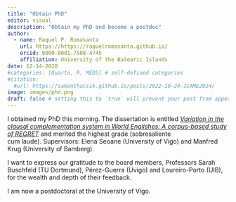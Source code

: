 ```yaml
---
title: "Obtain PhD"
editor: visual
description: "Obtain my PhD and become a postdoc"
author:
  - name: Raquel P. Romasanta
    url: https://https://raquelromasanta.github.io/
    orcid: 0000-0001-7508-4745
    affiliation: University of the Balearic Islands
date: 12-14-2020
#categories: [Quarto, R, MEDS] # self-defined categories
#citation: 
  #url: https://samanthacsik.github.io/posts/2022-10-24-ICAME2024/ 
image: images/phd.png
draft: false # setting this to `true` will prevent your post from appearing on your listing page until you're ready!
---
```


I obtained my PhD this morning. The dissertation is entitled [*Variation in the clausal complementation system in World Englishes: A corpus-based study of REGRET*](https://www.investigo.biblioteca.uvigo.es/xmlui/handle/11093/1688?show=full) and merited the highest grade (sobresaliente cum laude). Supervisors: Elena Seoane (University of Vigo) and Manfred Krug (University of Bamberg).

I want to express our gratitude to the board members, Professors Sarah Buschfeld (TU Dortmund), Pérez-Guerra (Uvigo) and Loureiro-Porto (UIB), for the wealth and depth of their feedback.

I am now a postdoctoral at the University of Vigo.
